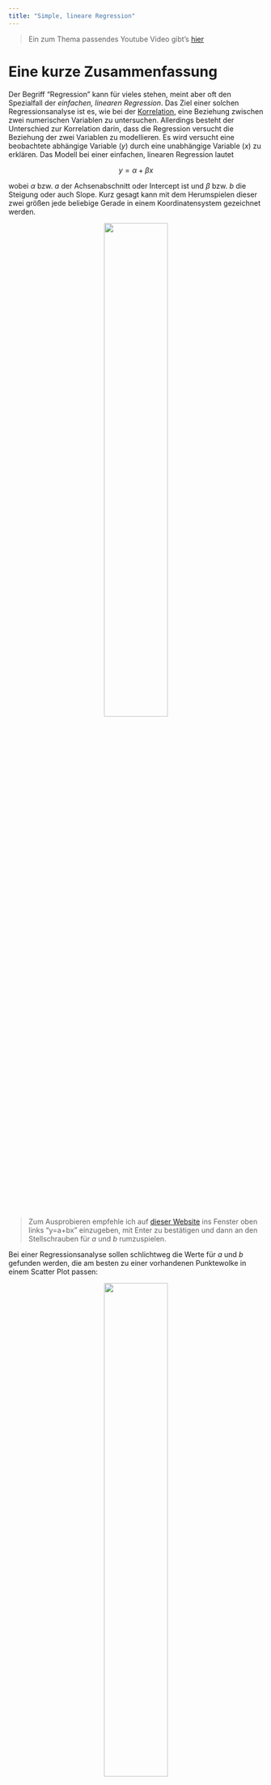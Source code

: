 ```yaml
---
title: "Simple, lineare Regression"
---
```


> Ein zum Thema passendes Youtube Video gibt's [hier](https://youtu.be/WWqE7YHR4Jc)

# Eine kurze Zusammenfassung
Der Begriff "Regression" kann für vieles stehen, meint aber oft den Spezialfall der *einfachen, linearen Regression*. Das Ziel einer solchen Regressionsanalyse ist es, wie bei der [Korrelation](stat_korrelation.html), eine Beziehung zwischen zwei numerischen Variablen zu untersuchen. Allerdings besteht der Unterschied zur Korrelation darin, dass die Regression versucht die Beziehung der zwei Variablen zu modellieren. Es wird versucht eine beobachtete abhängige Variable ($y$) durch eine unabhängige Variable ($x$) zu erklären. Das Modell bei einer einfachen, linearen Regression lautet

$$ y = \alpha + \beta x $$

wobei $\alpha$ bzw. $a$ der Achsenabschnitt oder Intercept ist und $\beta$ bzw. $b$ die Steigung oder auch Slope. Kurz gesagt kann mit dem Herumspielen dieser zwei größen jede beliebige Gerade in einem Koordinatensystem gezeichnet werden.

<center>
<img src="images/regressiontheorie.png" style="width:50%">
</center>

> Zum Ausprobieren empfehle ich auf [dieser Website](https://www.desmos.com/calculator) ins Fenster oben links "y=a+bx" einzugeben, mit Enter zu bestätigen und dann an den Stellschrauben für $a$ und $b$ rumzuspielen.

Bei einer Regressionsanalyse sollen schlichtweg die Werte für $a$ und $b$ gefunden werden, die am besten zu einer vorhandenen Punktewolke in einem Scatter Plot passen:

<center>
<img src="images/regressiontheorie2.png" style="width:50%">
</center>